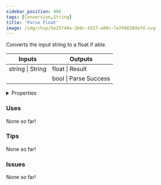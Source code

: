 ```yaml
---
sidebar_position: 496
tags: [Conversion,String]
title: 'Parse Float'
image: /img/chip/5e25f40a-2b8c-4327-a89c-7a749838da7d.svg
---
```


Converts the input string to a float if able.



<IChip uuid="5e25f40a-2b8c-4327-a89c-7a749838da7d"/>

<table><thead><tr><th>Inputs</th><th>Outputs</th></tr></thead><tbody><tr><td>string | String</td><td>float | Result</td></tr><tr><td /><td>bool | Parse Success</td></tr></tbody></table>

<details>
  <summary>Properties</summary>
  <div>
    <div>
    <table>
      <tbody>
        <tr>
          <td>Is beta required?</td>
          <td>No</td>
        </tr>
        <tr>
          <td>Is chip a trolling risk?</td>
          <td>No</td>
        </tr>
        <tr>
          <td>Is chip a role assignment risk?</td>
          <td>No</td>
        </tr>
        <tr>
          <td>Chip UUID</td>
          <td>5e25f40a-2b8c-4327-a89c-7a749838da7d</td>
        </tr>
        <tr>
          <td>Room availability</td>
          <td>Available everywhere</td>
        </tr>
      </tbody>
    </table>
    </div>
  </div>
</details>

### Uses

None so far!

### Tips

None so far!

### Issues

None so far!